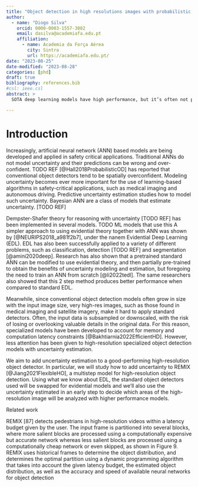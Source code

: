 ```yaml
---
title: "Object detection in high resolutions images with probabilistic partitioning"
author:
  - name: "Diogo Silva"
    orcid: 0000-0003-1557-3082
    email: dasilva@academiafa.edu.pt
    affiliation:
      - name: Academia da Força Aérea
        city: Sintra
        url: https://academiafa.edu.pt/
date: "2023-08-25"
date-modified: "2023-08-28"
categories: [phd]
draft: true
bibliography: references.bib
#csl: ieee.csl
abstract: >
  SOTA deep learning models have high performance, but it’s often not possible to apply them to very high resolution images due to memory or latency constraints. We propose a partitioning solution similar to REMIX, where partitions are defined using the uncertainty computed with a first level probabilistic detector. This first level model might be the same second level, with downsized input or a lightweight model. Each partition is then fed to a high or low accuracy model, depending on the objects of interest, or skipped completely.

---
```



# Introduction

Increasingly, artificial neural network (ANN) based models are being developed and applied in safety critical applications.
Traditional ANNs do not model uncertainty and their predictions can be wrong and over-confident. TODO REF
[@Hall2018ProbabilisticOD] has reported that conventional object detectors tend to be spatially overconfident.
Modeling uncertainty becomes ever more important for the use of learning-based algorithms in safety-critical applications, such as medical imaging and autonomous driving.
Predictive uncertainty estimation studies how to model such uncertainty.
Bayesian ANN are a class of models that estimate uncertainty. [TODO REF]

Dempster-Shafer theory for reasoning with uncertainty [TODO REF] has been implemented in several models.
TODO ML models that use this
A simpler approach to using evidential theory together with ANN was shown by [@NEURIPS2018_a981f2b7], under the nanem Evidential Deep Learning (EDL).
EDL has also been successfully applied to a variety of different problems, such as classification, detection [TODO REF] and segmentation [@amini2020deep].
Research has also shown that a pretrained standard ANN can be modified to use evidential theory, and then partially pre-trained to obtain the benefits of uncertainty modeling and estimation, but foregoing the need to train an ANN from scratch [@li2022tedl].
The same researchers also showed that this 2 step method produces better performance when compared to standard EDL.



Meanwhile, since conventional object detection models often grow in size with the input image size, very high-res images, such as those found in medical imaging and satellite imagery, make it hard to apply standard detectors.
Often, the input data is subsampled or downscaled, with the risk of losing or overlooking valuable details in the original data.
For this reason, specialized models have been developed to account for memory and computation latency constraints [@Bakhtiarnia2022EfficientHD].
However, less attention has been given to high-resolution specialized object detection models with uncertainty estimation.

We aim to add uncertainty estimation to a good-performing high-resolution object detector. In particular, we will study how to add uncertainty to REMIX [@Jiang2021FlexibleHO], a multistep model for high-resolution object detection. Using what we know about EDL, the standard object detectors used will be swapped for evidential models and we'll also use the uncertainty estimated in an early step to decide which areas of the high-resolution image will be analyzed with higher performance models.



Related work

REMIX [87] detects pedestrians in high-resolution videos
within a latency budget given by the user. The input frame
is partitioned into several blocks, where more salient blocks
are processed using a computationally expensive but accurate
network whereas less salient blocks are processed using a
computationally cheap network or even skipped, as shown
in Figure 9. REMIX uses historical frames to determine the
object distribution, and determines the optimal partition using
a dynamic programming algorithm that takes into account
the given latency budget, the estimated object distribution, as
well as the accuracy and speed of available neural networks
for object detection